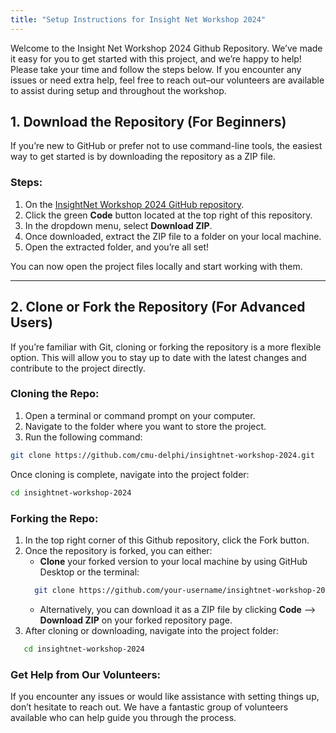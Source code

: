 ```yaml
---
title: "Setup Instructions for Insight Net Workshop 2024"
---
```


Welcome to the Insight Net Workshop 2024 Github Repository. We've made it easy for you to get started with this project, and we're happy to help! Please take your time and follow the steps below. If you encounter any issues or need extra help, feel free to reach out--our volunteers are available to assist during setup and throughout the workshop.

## 1. **Download the Repository (For Beginners)**

If you're new to GitHub or prefer not to use command-line tools, the easiest way to get started is by downloading the repository as a ZIP file.

### Steps:
1. On the [InsightNet Workshop 2024 GitHub repository](https://github.com/cmu-delphi/insightnet-workshop-2024).
2. Click the green **Code** button located at the top right of this repository.
3. In the dropdown menu, select **Download ZIP**.
4. Once downloaded, extract the ZIP file to a folder on your local machine.
5. Open the extracted folder, and you’re all set!

You can now open the project files locally and start working with them.

---

## 2. **Clone or Fork the Repository (For Advanced Users)**

If you're familiar with Git, cloning or forking the repository is a more flexible option. This will allow you to stay up to date with the latest changes and contribute to the project directly. 

<!-- Cloning: You get a local copy of the repository (on your computer), but you're working directly with the original repo. If you want to contribute to the original, you'll either need write access or need to fork it.
Forking: You get a personal copy of the repository on GitHub under your account, and you have full control over this copy. From there, you can create a pull request to propose changes back to the original repo.
-->

### **Cloning the Repo**:
<!-- You'll get a local copy of the repository. -->

1. Open a terminal or command prompt on your computer.
2. Navigate to the folder where you want to store the project.
3. Run the following command:
```bash
git clone https://github.com/cmu-delphi/insightnet-workshop-2024.git
```
Once cloning is complete, navigate into the project folder:
```bash
cd insightnet-workshop-2024
```

### **Forking the Repo**:
1. In the top right corner of this Github repository, click the Fork button.
2. Once the repository is forked, you can either:
   - **Clone** your forked version to your local machine by using GitHub Desktop or the terminal:
```bash
     git clone https://github.com/your-username/insightnet-workshop-2024.git
```
   - Alternatively, you can download it as a ZIP file by clicking **Code** --> **Download ZIP** on your forked repository page.
3. After cloning or downloading, navigate into the project folder:
```bash
   cd insightnet-workshop-2024
```

### **Get Help from Our Volunteers:**

If you encounter any issues or would like assistance with setting things up, don't hesitate to reach out. We have a fantastic group of volunteers available who can help guide you through the process.
